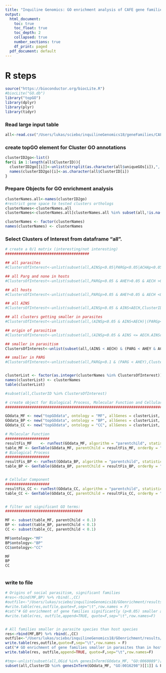 ```yaml
---
title: "Inquiline Genomics: GO enrichment analysis of CAFE gene families"
output:
  html_document:
    toc: true
    toc_float: true
    toc_depth: 2
    collapsed: true
    number_sections: true
    df_print: paged
  pdf_document: default
---
```

<STYLE TYPE="text/css">
<!--
  td{
    font-family: Arial; 
    font-size: 8pt;
    padding:0px;
    cellpadding="0";
    cellspacing="0"
  }
  th {
    font-family: Arial; 
    font-size: 8pt;
    height: 20px;
    font-weight: bold;
    text-align: right;
    background-color: #ccccff;
  }
  table { 
    border-spacing: 0px;
    border-collapse: collapse;
  }
--->
</STYLE>

# R steps
```r
source("https://bioconductor.org/biocLite.R")
#biocLite("GO.db")
library("topGO")
library(dplyr)
library(plyr)
library(tidyr)
```

### Read large input table
```r
all<-read.csv("/Users/lukas/sciebo/inquilineGenomics18/geneFamilies/CAFE/results/Acro.Atta/bestModel.m6b.RUN4c.tsv",sep="\t")
```

### create topGO element for Cluster GO annotations
```r

clusterID2go<-list()
for(i in 1:length(all$ClusterID)){
  clusterID2go[[i]]<-unlist(strsplit(as.character(all$uniqueGOs[i]),", "))
  names(clusterID2go)[i]<-as.character(all$ClusterID[i])
}
```

### Prepare Objects for GO enrichment analysis
```r

clusterNames.all<-names(clusterID2go)
#restrict gene space to tested clusters orthologs
clusterNames<-clusterNames.all
clusterNames<-clusterNames.all[clusterNames.all %in% subset(all,!is.na(X.Family.wide.P.value.))$ClusterID]

clusterNames <- factor(clusterNames)
names(clusterNames) <- clusterNames

```


### Select Clusters of Interest from dataframe "all".
```r
# create a 0/1 matrix (interesting/not interesting)
######################################

## all parasites
#ClustersOfInterest<-unlist(subset(all,AINSp<0.05|PARGp<0.05|ACHAp<0.05|ACHA.PARGp<0.05,ClusterID))

## all Parg and none in hosts
#ClustersOfInterest<-unlist(subset(all,PARGp<0.05 & AHEY>0.05 & AECH >0.05,ClusterID))

## all hosts
#ClustersOfInterest<-unlist(subset(all,PARGp>0.05 & AHEY<0.05 & AECH <0.05,ClusterID))

## all AINS
#ClustersOfInterest<-unlist(subset(all,AINSp<0.05 & AINS<AECH,ClusterID))

## all clusters getting smaller in parasites
#ClustersOfInterest<-unlist(subset(all,(AINSp<0.05 & AINS<AECH)|(PARGp<0.05 & PARG<AHEY) |(ACHAp<0.05 & ACHA<AHEY)|(ACHA.PARGp<0.05 & PARG<AHEY & ACHA<AHEY),ClusterID))

## origin of parasitism
#ClustersOfInterest<-unlist(subset(all,(AINSp<0.05 & AINS <= AECH.AINSc & AINSc <= AECHc) & (ACHA.PARGp<0.05 & ACHA.PARGc <= AHEY.ACHA.PARGc & ACHAc <= AHEYc & PARGc <= AHEYc ),ClusterID))

## smaller in parasitism
ClustersOfInterest<-unlist(subset(all,(AINS < AECH) & (PARG < AHEY & ACHA < AHEY),ClusterID))

## smaller in PARG
#ClustersOfInterest<-unlist(subset(all,PARGp<0.1 & (PARG < AHEY),ClusterID))


clusterList <- factor(as.integer(clusterNames %in% ClustersOfInterest))
names(clusterList) <- clusterNames
table(clusterList)


```
```r
#subset(all,ClusterID %in% ClustersOfInterest)
```


```r
# create object for Biological Process, Molecular Function and Cellular component:
##################################################################################

GOdata_MF <- new("topGOdata", ontology = "MF", allGenes = clusterList, annot = annFUN.gene2GO, gene2GO = clusterID2go)
GOdata_BP <- new("topGOdata", ontology = "BP", allGenes = clusterList, annot = annFUN.gene2GO, gene2GO = clusterID2go)
GOdata_CC <- new("topGOdata", ontology = "CC", allGenes = clusterList, annot = annFUN.gene2GO, gene2GO = clusterID2go)

# Molecular Function
####################
resultFis_MF 	<- runTest(GOdata_MF, algorithm = "parentchild", statistic = "fisher")
table_MF <- GenTable(GOdata_MF, parentChild = resultFis_MF, orderBy = "parentChild", ranksOf = "parentChild", topNodes = 200)
# Biological Process
####################
resultFis_BP <- runTest(GOdata_BP, algorithm = "parentchild", statistic = "fisher")
table_BP <- GenTable(GOdata_BP, parentChild = resultFis_BP, orderBy = "parentChild", ranksOf = "parentChild", topNodes = 200)


# Cellular Component
####################
resultFis_CC <- runTest(GOdata_CC, algorithm = "parentchild", statistic = "fisher")
table_CC <- GenTable(GOdata_CC, parentChild = resultFis_CC, orderBy = "parentChild", ranksOf = "parentChild", topNodes = 200)


# filter out significant GO terms:
###################################

MF <- subset(table_MF, parentChild < 0.1)
BP <- subset(table_BP, parentChild < 0.1)
CC <- subset(table_CC, parentChild < 0.1)

MF$ontology<-"MF"
BP$ontology<-"BP"
CC$ontology<-"CC"

MF
BP
CC
```
```r
```



### write to file
```r
# Origins of social parasitism, significant families
#res<-rbind(MF,BP) %>% rbind(.,CC)
#outfile<-"/Users/lukas/sciebo/inquilineGenomics18/GOenrichment/results/GOenrichment.CAFE.parasiteOrigins.tsv"
#write.table(res,outfile,quote=F,sep="\t",row.names = F)
#cat("# GO enrichment of gene families significantly (p<0.05) smaller at both origins or parasitism. \n",file=outfile)
#write.table(res, outfile,append=TRUE, quote=F,sep="\t",row.names=F)


# All families smaller in parasite species than host species
res<-rbind(MF,BP) %>% rbind(.,CC)
outfile<-"/Users/lukas/sciebo/inquilineGenomics18/GOenrichment/results/GOenrichment.CAFE.parasites.tsv"
write.table(res,outfile,quote=F,sep="\t",row.names = F)
cat("# GO enrichment of gene families smaller in parasites than in hosts. \n",file=outfile)
write.table(res, outfile,append=TRUE, quote=F,sep="\t",row.names=F)


```




```r
#tmp<-unlist(subset(all,OGid %in% genesInTerm(GOdata_MF, "GO:0060089")[[1]],OGid))
subset(all,ClusterID %in% genesInTerm(GOdata_MF, "GO:0016298")[[1]] & PARG<AHEY)

```


